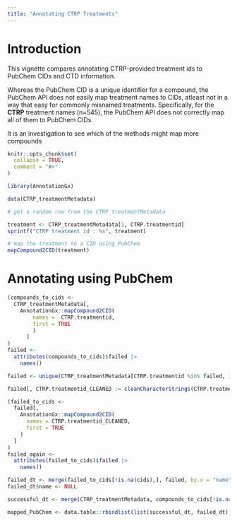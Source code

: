 ```yaml
---
title: "Annotating CTRP Treatments"
---
```


# Introduction

This vignette compares annotating CTRP-provided treatment ids to PubChem CIDs and CTD information.

Whereas the PubChem CID is a unique identifier for a compound, the PubChem API does not easily map
treatment names to CIDs, atleast not in a way that easy for commonly misnamed treatments.
Specifically, for the **CTRP** treatment names (n=545), the PubChem API does not correctly map
all of them to PubChem CIDs.
<!-- 
NOTE: As of March 27, 2025, the CTD2 database is not available. The API is not available.
The [CTD2](https://ctd2-dashboard.nci.nih.gov/dashboard) database is the central database where **CTRP**
data is hosted. They happen to expose [an API](https://ctd2-dashboard.nci.nih.gov/dashboard/#api-documentation)
for their database.

Developer Note: The API calls they describe on their API documentation is useful, but they have an endpoint:
`GET /compound/{compoundId}` that is not documented. This endpoint is useful for mapping compound names in the way
their data (i.e CTRP) names them to PubChem CIDs.

The functionality for this is implemented in the `mapCompound2CTD` function. -->

It is an investigation to see which of the methods might map more compounds

```r
knitr::opts_chunk$set(
  collapse = TRUE,
  comment = "#>"
)
```

```r
library(AnnotationGx)

data(CTRP_treatmentMetadata)
```

``` r

# get a random row from the CTRP_treatmentMetadata

treatment <- CTRP_treatmentMetadata[1, CTRP.treatmentid]
sprintf("CTRP treatment id : %s", treatment)

# map the treatment to a CID using PubChem
mapCompound2CID(treatment)

```
<!-- 
# Annotating using the CTD database

```r
result <- CTRP_treatmentMetadata[, mapCompound2CTD(CTRP.treatmentid, query_only = F, raw = F)]

show(result)
message("Failed results: ", result[is.na(result$PUBCHEM), .N])

failed_names <- result[is.na(result$PUBCHEM),displayName]
``` -->

# Annotating using PubChem

``` r
(compounds_to_cids <- 
  CTRP_treatmentMetadata[, 
    AnnotationGx::mapCompound2CID(
        names =  CTRP.treatmentid,
        first = TRUE
        )
      ]
)
failed <- 
  attributes(compounds_to_cids)$failed |> 
    names()
```

``` r
failed <- unique(CTRP_treatmentMetadata[CTRP.treatmentid %in% failed, ])

failed[, CTRP.treatmentid_CLEANED := cleanCharacterStrings(CTRP.treatmentid)]

(failed_to_cids <-
  failed[, 
    AnnotationGx::mapCompound2CID(
      names = CTRP.treatmentid_CLEANED,
      first = TRUE
    )
  ]
)
failed_again <-
  attributes(failed_to_cids)$failed |> 
    names()

```

``` r
failed_dt <- merge(failed_to_cids[!is.na(cids),], failed, by.x = "name", by.y = "CTRP.treatmentid_CLEANED", all.x = F)
failed_dt$name <- NULL

successful_dt <- merge(CTRP_treatmentMetadata, compounds_to_cids[!is.na(cids),],by.x = "CTRP.treatmentid", by.y = "name",  all.x = F)

mapped_PubChem <- data.table::rbindlist(list(successful_dt, failed_dt), use.names = T, fill = T)

```

